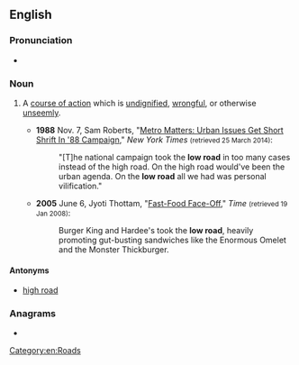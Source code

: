 {{also|lowroad}}
==English==

===Pronunciation===
* {{audio|en|En-au-low road.ogg|Audio (AU)}}

===Noun===
{{en-noun}}

# {{lb|en|idiomatic}} A [[course of action]] which is [[undignified]], [[wrongful]], or otherwise [[unseemly]].
#* '''1988''' Nov. 7, Sam Roberts, "[http://www.nytimes.com/1988/11/07/nyregion/metro-matters-urban-issues-get-short-shrift-in-88-campaign.html Metro Matters: Urban Issues Get Short Shrift In '88 Campaign]," ''New York Times'' <small>(retrieved 25 March 2014)</small>:
#*: "[T]he national campaign took the '''low road''' in too many cases instead of the high road. On the high road would've been the urban agenda. On the '''low road''' all we had was personal vilification."
#* '''2005''' June 6, Jyoti Thottam, "[http://www.time.com/time/magazine/article/0,9171,1069473,00.html Fast-Food Face-Off]," ''Time'' <small>(retrieved 19 Jan 2008)</small>:
#*: Burger King and Hardee's took the '''low road''', heavily promoting gut-busting sandwiches like the Enormous Omelet and the Monster Thickburger.

====Antonyms====
* [[high road]]

===Anagrams===
* {{anagrams|en|a=adloorw|Woolard}}

[[Category:en:Roads]]